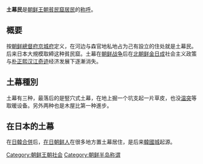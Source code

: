 '''土幕民'''是[[朝鲜王朝|朝鲜王朝]][[貧民窟|貧民窟]][[居民|居民]]的[[称呼|称呼]]。

==概要==
按[[朝鲜總督府|朝鲜總督府]][[京城府|京城府]]定义，在河边与森官地私地占为己有設立的住处就是土幕民。后来日本大規模取締这种貧民窟。土幕在[[朝鲜战争|朝鲜战争]]后在[[北朝鲜|北朝鲜]][[金日成|金日成]]社会主义政策与[[朴正熙|朴正熙]][[汉江奇迹|汉江奇迹]]经济发展下逐漸消失。

==土幕種別==
土幕有三种，最落后的是竪穴式土幕，在地上掘一个坑支起一片草皮，也没[[温突|温突]]等取暖设备。另外两种也是木屋比第一种進步。

==在日本的土幕==
在[[日韓合併|日韓合併]]后，[[在日朝鲜人|在日朝鲜人]]在很多地方置土幕居住，是后来[[韓國城|韓國城]]起源。

[[Category:朝鲜王朝社会|Category:朝鲜王朝社会]]
[[Category:朝鲜半岛称谓|Category:朝鲜半岛称谓]]